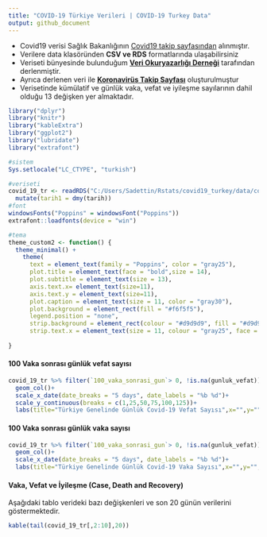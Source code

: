 ```yaml
---
title: "COVID-19 Türkiye Verileri | COVID-19 Turkey Data"
output: github_document
---
```


* Covid19 verisi Sağlık Bakanlığının [Covid19 takip sayfasından](https://covid19.saglik.gov.tr/)  alınmıştır.
* Verilere data klasöründen **CSV ve RDS** formatlarında ulaşabilirsiniz
* Veriseti bünyesinde bulunduğum **[Veri Okuryazarlığı Derneği](https://twitter.com/voydorg)** tarafından derlenmiştir.
* Ayrıca derlenen veri ile **[Koronavirüs Takip Sayfası](https://veribulteni.voyd.org.tr/koronavirus-takip/)** oluşturulmuştur
* Verisetinde kümülatif ve günlük vaka, vefat ve iyileşme sayılarının dahil olduğu 13 değişken yer almaktadır.


```r
library("dplyr")
library("knitr")
library("kableExtra")
library("ggplot2")
library("lubridate")
library("extrafont")

#sistem
Sys.setlocale("LC_CTYPE", "turkish")

#veriseti
covid_19_tr <- readRDS("C:/Users/Sadettin/Rstats/covid19_turkey/data/covid_19_tr.rds") %>%
  mutate(tarih1 = dmy(tarih)) 
#font
windowsFonts("Poppins" = windowsFont("Poppins"))
extrafont::loadfonts(device = "win")

#tema
theme_custom2 <- function() {
  theme_minimal() +
    theme(
      text = element_text(family = "Poppins", color = "gray25"),
      plot.title = element_text(face = "bold",size = 14),
      plot.subtitle = element_text(size = 13),
      axis.text.x= element_text(size=11),
      axis.text.y = element_text(size=11),
      plot.caption = element_text(size = 11, color = "gray30"),
      plot.background = element_rect(fill = "#f6f5f5"),
      legend.position = "none",
      strip.background = element_rect(colour = "#d9d9d9", fill = "#d9d9d9"),
      strip.text.x = element_text(size = 11, colour = "gray25", face = "bold"))
  
}
```

#### 100 Vaka sonrası günlük vefat sayısı
```r
covid_19_tr %>% filter(`100_vaka_sonrasi_gun`> 0, !is.na(gunluk_vefat)) %>%   ggplot(aes(tarih1, gunluk_vefat))+
  geom_col()+
  scale_x_date(date_breaks = "5 days", date_labels = "%b %d")+
  scale_y_continuous(breaks = c(1,25,50,75,100,125))+
  labs(title="Türkiye Genelinde Günlük Covid-19 Vefat Sayısı",x="",y="", caption = "Kaynak: Sağlık Bakanlığı")+theme_custom2()
```

#### 100 Vaka sonrası günlük vaka sayısı
```r
covid_19_tr %>% filter(`100_vaka_sonrasi_gun`> 0, !is.na(gunluk_vefat)) %>%   ggplot(aes(tarih1, gunluk_vaka, fill ="#e34a33"))+
  geom_col()+
  scale_x_date(date_breaks = "5 days", date_labels = "%b %d")+
  labs(title="Türkiye Genelinde Günlük Covid-19 Vaka Sayısı",x="",y="", caption = "Kaynak: Sağlık Bakanlığı")+theme_custom2()
```

#### Vaka, Vefat ve İyileşme (Case, Death and Recovery)

Aşağıdaki tablo verideki bazı değişkenleri ve son 20 günün verilerini göstermektedir.

```r
kable(tail(covid_19_tr[,2:10],20))
```



















